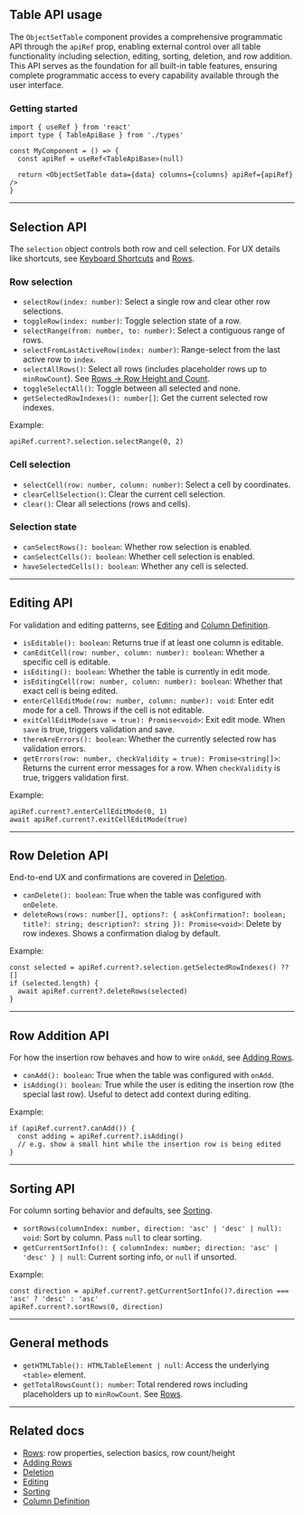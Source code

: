 
<Meta title="Data Display/Object Set Table/Docs/API" />

## Table API usage

The `ObjectSetTable` component provides a comprehensive programmatic API through the `apiRef` prop, enabling external control over
all table functionality including selection, editing, sorting, deletion, and row addition. This API serves as the foundation for all
built-in table features, ensuring complete programmatic access to every capability available through the user interface.

### Getting started

```tsx
import { useRef } from 'react'
import type { TableApiBase } from './types'

const MyComponent = () => {
  const apiRef = useRef<TableApiBase>(null)

  return <ObjectSetTable data={data} columns={columns} apiRef={apiRef} />
}
```

---

## Selection API

The `selection` object controls both row and cell selection. For UX details like shortcuts, see [Keyboard Shortcuts](?path=/docs/data-display-object-set-table-docs-keyboard-shortcuts--readme) and [Rows](?path=/docs/data-display-object-set-table-docs-rows--readme).

### Row selection

- `selectRow(index: number)`: Select a single row and clear other row selections.
- `toggleRow(index: number)`: Toggle selection state of a row.
- `selectRange(from: number, to: number)`: Select a contiguous range of rows.
- `selectFromLastActiveRow(index: number)`: Range-select from the last active row to `index`.
- `selectAllRows()`: Select all rows (includes placeholder rows up to `minRowCount`). See [Rows → Row Height and Count](?path=/docs/data-display-object-set-table-docs-rows--readme#row-height-and-count).
- `toggleSelectAll()`: Toggle between all selected and none.
- `getSelectedRowIndexes(): number[]`: Get the current selected row indexes.

Example:

```tsx
apiRef.current?.selection.selectRange(0, 2)
```

### Cell selection

- `selectCell(row: number, column: number)`: Select a cell by coordinates.
- `clearCellSelection()`: Clear the current cell selection.
- `clear()`: Clear all selections (rows and cells).

### Selection state

- `canSelectRows(): boolean`: Whether row selection is enabled.
- `canSelectCells(): boolean`: Whether cell selection is enabled.
- `haveSelectedCells(): boolean`: Whether any cell is selected.

---

## Editing API

For validation and editing patterns, see [Editing](?path=/docs/data-display-object-set-table-docs-editing--readme) and [Column Definition](?path=/docs/data-display-object-set-table-docs-column-definition--readme).

- `isEditable(): boolean`: Returns true if at least one column is editable.
- `canEditCell(row: number, column: number): boolean`: Whether a specific cell is editable.
- `isEditing(): boolean`: Whether the table is currently in edit mode.
- `isEditingCell(row: number, column: number): boolean`: Whether that exact cell is being edited.
- `enterCellEditMode(row: number, column: number): void`: Enter edit mode for a cell. Throws if the cell is not editable.
- `exitCellEditMode(save = true): Promise<void>`: Exit edit mode. When `save` is true, triggers validation and save.
- `thereAreErrors(): boolean`: Whether the currently selected row has validation errors.
- `getErrors(row: number, checkValidity = true): Promise<string[]>`: Returns the current error messages for a row. When `checkValidity` is true, triggers validation first.

Example:

```tsx
apiRef.current?.enterCellEditMode(0, 1)
await apiRef.current?.exitCellEditMode(true)
```

---

## Row Deletion API

End-to-end UX and confirmations are covered in [Deletion](?path=/docs/data-display-object-set-table-docs-deletion--readme).

- `canDelete(): boolean`: True when the table was configured with `onDelete`.
- `deleteRows(rows: number[], options?: { askConfirmation?: boolean; title?: string; description?: string }): Promise<void>`: Delete by row indexes. Shows a confirmation dialog by default.

Example:

```tsx
const selected = apiRef.current?.selection.getSelectedRowIndexes() ?? []
if (selected.length) {
  await apiRef.current?.deleteRows(selected)
}
```

---

## Row Addition API

For how the insertion row behaves and how to wire `onAdd`, see [Adding Rows](?path=/docs/data-display-object-set-table-docs-adding--readme).

- `canAdd(): boolean`: True when the table was configured with `onAdd`.
- `isAdding(): boolean`: True while the user is editing the insertion row (the special last row). Useful to detect add context during editing.

Example:

```tsx
if (apiRef.current?.canAdd()) {
  const adding = apiRef.current?.isAdding()
  // e.g. show a small hint while the insertion row is being edited
}
```

---

## Sorting API

For column sorting behavior and defaults, see [Sorting](?path=/docs/data-display-object-set-table-docs-sorting--readme).

- `sortRows(columnIndex: number, direction: 'asc' | 'desc' | null): void`: Sort by column. Pass `null` to clear sorting.
- `getCurrentSortInfo(): { columnIndex: number; direction: 'asc' | 'desc' } | null`: Current sorting info, or `null` if unsorted.

Example:

```tsx
const direction = apiRef.current?.getCurrentSortInfo()?.direction === 'asc' ? 'desc' : 'asc'
apiRef.current?.sortRows(0, direction)
```

---

## General methods

- `getHTMLTable(): HTMLTableElement | null`: Access the underlying `<table>` element.
- `getTotalRowsCount(): number`: Total rendered rows including placeholders up to `minRowCount`. See [Rows](?path=/docs/data-display-object-set-table-docs-rows--readme).

---

## Related docs

- [Rows](?path=/docs/data-display-object-set-table-docs-rows--readme): row properties, selection basics, row count/height
- [Adding Rows](?path=/docs/data-display-object-set-table-docs-adding--readme)
- [Deletion](?path=/docs/data-display-object-set-table-docs-deletion--readme)
- [Editing](?path=/docs/data-display-object-set-table-docs-editing--readme)
- [Sorting](?path=/docs/data-display-object-set-table-docs-sorting--readme)
- [Column Definition](?path=/docs/data-display-object-set-table-docs-column-definition--readme)
